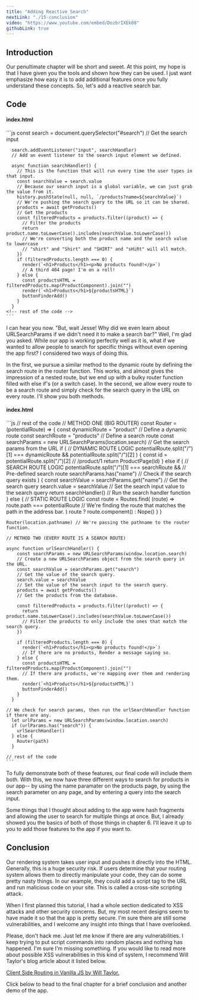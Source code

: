 ```yaml
---
title: "Adding Reactive Search"
nextLink: "./15-conclusion"
video: "https://www.youtube.com/embed/DozbrIXEk08"
githubLink: true
---
```



## **Introduction**

Our penultimate chapter will be short and sweet. At this point, my hope is that I have given you the tools and shown how they can be used. I just want emphasize how easy it is to add additional features once you fully understand these concepts. So, let's add a reactive search bar.

## **Code**

<CodeBlock>
    <h4>index.html</h4>
    ```js
    <!-- rest of the code -->
    const search = document.querySelector("#search") 
    // Get the search input

      search.addEventListener("input", searchHandler)
      // Add an event listener to the search input element we defined.

      async function searchHandler() {
        // This is the function that will run every time the user types in that input.
        const searchValue = search.value
        // Because our search input is a global variable, we can just grab the value from it.
        history.pushState(null, null, `/products?name=${searchValue}`)
        // We're pushing the search query to the URL so it can be shared.
        products = await getProducts()
        // Get the products
        const filteredProducts = products.filter((product) => {
          // Filter the products
          return product.name.toLowerCase().includes(searchValue.toLowerCase())
          // We're converting both the product name and the search value to lowercase
          // "shirt" and "Shirt" and "SHIRT" and "sHiRt" will all match.
        })
        if (filteredProducts.length === 0) {
          render(`<h1>Products</h1><p>No products found!</p>`)
          // A third 404 page! I'm on a roll!
        } else {
          const productsHTML = filteredProducts.map(ProductComponent).join("")
          render(`<h1>Products</h1>${productsHTML}`)
          buttonFinderAdd()
        }
      }
    <!-- rest of the code -->
    ```
</CodeBlock>

I can hear you now. "But, wait Jesse! Why did we even learn about URLSearchParams if we didn't need it to make a search bar?" Well, I'm glad you asked. While our app is working perfectly well as it is, what if we wanted to allow people to search for specific things without even opening the app first? I considered two ways of doing this.

In the first, we pursue a similar method to the dynamic route by defining the search route in the router function. This works, and almost gives the impression of a nested route, but we end up with a bulky router function filled with else if's (or a switch case). In the second, we allow every route to be a search route and simply check for the search query in the URL on every route. I'll show you both methods.

<CodeBlock>
    <h4>index.html</h4>
    ```js
    // rest of the code
    // METHOD ONE (BIG ROUTER)
    const Router = (potentialRoute) => {
        const dynamicRoute = "product" 
        // Define a dynamic route
        const searchRoute = "products" 
        // Define a search route
        const searchParams = new URLSearchParams(location.search) 
        // Get the search params from the URL
        if (
          // DYNAMIC ROUTE LOGIC
          potentialRoute.split("/")[1] === dynamicRoute && 
          potentialRoute.split("/")[2]
        ) {
          const id = potentialRoute.split("/")[2]
          // /product/1 
          return ProductPage(id)
        } else if (
          // SEARCH ROUTE LOGIC
          potentialRoute.split("/")[1] === searchRoute &&
          // Pre-defined search route
          searchParams.has("name")
          // Check if the search query exists
        ) {
          const searchValue = searchParams.get("name")
          // Get the search query
          search.value = searchValue
          // Set the search input value to the search query
          return searchHandler()
          // Run the search handler function
        } else {
          // STATIC ROUTE LOGIC
          const route = Routes.find(
            (route) => route.path === potentialRoute 
            // We're finding the route that matches the path in the address bar.
          )
          route ? route.component() : Nope()
        }
      }

    Router(location.pathname) // We're passing the pathname to the router function.

    // METHOD TWO (EVERY ROUTE IS A SEARCH ROUTE)

    async function urlSearchHandler() {
        const searchParams = new URLSearchParams(window.location.search)
        // Create a new URLSearchParams object from the search query in the URL.
        const searchValue = searchParams.get("search")
        // Get the value of the search query.
        search.value = searchValue
        // Set the value of the search input to the search query.
        products = await getProducts()
        // Get the products from the database.

        const filteredProducts = products.filter((product) => {
          return product.name.toLowerCase().includes(searchValue.toLowerCase())
          // Filter the products to only include the ones that match the search query.
        })

        if (filteredProducts.length === 0) {
          render(`<h1>Products</h1><p>No products found!</p>`)
          // If there are no products, Render a message saying so.
        } else {
          const productsHTML = filteredProducts.map(ProductComponent).join("")
          // If there are products, we're mapping over them and rendering them.
          render(`<h1>Products</h1>${productsHTML}`)
          buttonFinderAdd()
        }
      }

    // We check for search params, then run the urlSearchHandler function if there are any.
      let urlParams = new URLSearchParams(window.location.search)
      if (urlParams.has("search")) {
        urlSearchHandler()
      } else {
        Router(path)
      }

    // rest of the code
    ```
</CodeBlock>

To fully demonstrate both of these features, our final code will include them both. With this, we now have three different ways to search for products in our app-- by using the name paramater on the products page, by using the search parameter on any page, and by entering a query into the search input.

Some things that I thought about adding to the app were hash fragments and allowing the user to search for multiple things at once. But, I already showed you the basics of both of those things in chapter 6. I'll leave it up to you to add those features to the app if you want to.

## Conclusion

Our rendering system takes user input and pushes it directly into the HTML. Generally, this is a huge security risk. If users determine that your routing system allows them to directly manipulate your code, they can do some pretty nasty things. In our example, they could add a script tag to the URL and run malicious code on your site. This is called a cross-site scripting attack.

When I first planned this tutorial, I had a whole section dedicated to XSS attacks and other security concerns. But, my most recent designs seem to have made it so that the app is pretty secure. I'm sure there are still some vulnerabilities, and I welcome any insight into things that I have overlooked.

Please, don't hack me. Just let me know if there are any vulnerabilities. I keep trying to put script commands into random places and nothing has happened. I'm sure I'm missing something. If you would like to read more about possible XSS vulnerabilities in this kind of system, I recommend Will Taylor's blog article about it listed below.

[Client Side Routing in Vanilla JS by Will Taylor.](https://www.willtaylor.blog/client-side-routing-in-vanilla-js/)

Click below to head to the final chapter for a brief conclusion and another demo of the app.